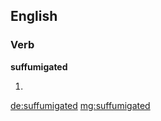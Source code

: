 ==English==

===Verb===
'''suffumigated'''

# {{past of|suffumigate}}

[[de:suffumigated]]
[[mg:suffumigated]]